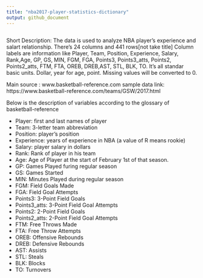 ```yaml
---
title: "nba2017-player-statistics-dictionary"
output: github_document
---
```

```r
```


Short Description: The data is used to analyze NBA player's experience and salart relationship.
There's 24 columns and 441 rows[not take title]
Column labels are information like Player, Team, Position, Experience, Salary, Rank,Age, GP, GS, MIN, FGM,
FGA, Points3, Points3_atts, Points2, Points2_atts, FTM, FTA, OREB, DREB,AST, STL, BLK, TO.
It's all standar basic units. Dollar, year for age, point.
Missing values will be converted to 0.

Main source : www.basketball-reference.com
sample data link: https://www.basketball-reference.com/teams/GSW/2017.html

Below is the description of variables according to the glossary of basketball-reference

- Player: first and last names of player
- Team: 3-letter team abbreviation
- Position: player’s position
- Experience: years of experience in NBA (a value of R means rookie)
- Salary: player salary in dollars
- Rank: Rank of player in his team
- Age: Age of Player at the start of February 1st of that season.
- GP: Games Played furing regular season
- GS: Games Started
- MIN: Minutes Played during regular season
-  FGM: Field Goals Made
- FGA: Field Goal Attempts
- Points3: 3-Point Field Goals
-  Points3_atts: 3-Point Field Goal Attempts
-  Points2: 2-Point Field Goals
-  Points2_atts: 2-Point Field Goal Attempts
-  FTM: Free Throws Made
-  FTA: Free Throw Attempts
-  OREB: Offensive Rebounds
- DREB: Defensive Rebounds
- AST: Assists
- STL: Steals
- BLK: Blocks
- TO: Turnovers

